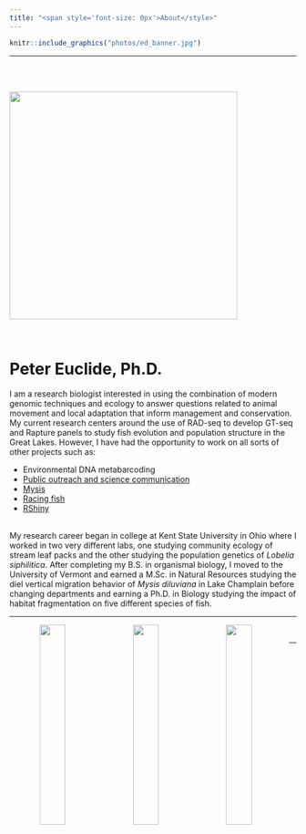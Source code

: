 ```yaml
---
title: "<span style='font-size: 0px'>About</style>"
---
```


```r

knitr::include_graphics("photos/ed_banner.jpg")

```

</script>
<div class="row">
<div class="col-xs-12 col-sm-12 text-left">

***

</script>
<br/>
<div class="row">
<div class="col-xs-12 col-sm-5 text-center">
<br/>
<img src="photos/Profile_pic.png" style="width:400px;" align = "top"/> 
</div>
<div class="col-xs-12 col-sm-7">
<br/>

# __Peter Euclide, Ph.D.__

I am a research biologist interested in using the combination of modern genomic techniques and ecology to answer questions related to animal movement and local adaptation that inform management and conservation. My current research centers around the use of RAD-seq to develop GT-seq and Rapture panels to study fish evolution and population structure in the Great Lakes. However, I have had the opportunity to work on all sorts of other projects such as:

* Environmental DNA metabarcoding
* [Public outreach and science communication](https://peuclide.github.io/ed_and_out.html)
* <a href="https://peuclide.github.io/Research#mysis">Mysis</a>
* <a href="https://peuclide.github.io/Research#fish_race">Racing fish</a>
* <a href="https://peuclide.github.io/Research#apps_and_dat">RShiny</a>



</div>
</div>

<br/>
My research career began in college at Kent State University in Ohio where I worked in two very different labs, one studying community ecology of stream leaf packs and the other studying the population genetics of _Lobelia siphilitica_. After completing my B.S. in organismal biology, I moved to the University of Vermont and earned a M.Sc. in Natural Resources  studying the diel vertical migration behavior of _Mysis diluviana_ in Lake Champlain before changing departments and earning a Ph.D. in Biology studying the impact of habitat fragmentation on five different species of fish.


***

<center>
<img src="photos/LakeTrout.jpg" style="float: left; width: 30%; margin-right: 2.5%; margin-bottom: 0.5em;">
<img src="photos/WHSquare.jpg" style="float: left; width: 30%; margin-right: 2.5%; margin-bottom: 0.5em;">
<img src="photos/WALLEYE.png" style="float: left; width: 30%; margin-right: 2.5%; margin-bottom: 0.5em;">
<center>
</script>
<br/>
<div class="row">
<div class="col-xs-12 col-sm-12 text-center">

***
